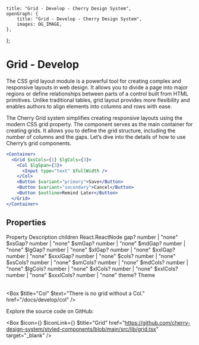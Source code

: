 
	title: "Grid - Develop - Cherry Design System",
	openGraph: {
		title: "Grid - Develop - Cherry Design System",
		images: OG_IMAGE,
	},
};

# Grid - Develop

The CSS grid layout module is a powerful tool for creating complex and responsive layouts in web design. It allows you to divide a page into major regions or define relationships between parts of a control built from HTML primitives. Unlike traditional tables, grid layout provides more flexibility and enables authors to align elements into columns and rows with ease.

The Cherry Grid system simplifies creating responsive layouts using the modern CSS grid property. The component serves as the main container for creating grids. It allows you to define the grid structure, including the number of columns and the gaps. Let’s dive into the details of how to use Cherry’s grid components.


```jsx
<Container>
  <Grid $xsCols={1} $lgCols={3}>
    <Col $lgSpan={3}>
      <Input type="text" $fullWidth />
    </Col>
    <Button $variant="primary">Save</Button>
    <Button $variant="secondary">Cancel</Button>
    <Button $outline>Remind Later</Button>
  </Grid>
</Container>
```

## Properties

<Table>
	<TableRow>
		<TableHead>Property</TableHead>
		<TableHead>Description</TableHead>
	</TableRow>
	<TableRow>
		<TableData $code>children</TableData>
		<TableData>React.ReactNode</TableData>
	</TableRow>
	<TableRow>
		<TableData $code>gap?</TableData>
		<TableData>number | "none"</TableData>
	</TableRow>
	<TableRow>
		<TableData $code>$xsGap?</TableData>
		<TableData>number | "none"</TableData>
	</TableRow>
	<TableRow>
		<TableData $code>$smGap?</TableData>
		<TableData>number | "none"</TableData>
	</TableRow>
	<TableRow>
		<TableData $code>$mdGap?</TableData>
		<TableData>number | "none"</TableData>
	</TableRow>
	<TableRow>
		<TableData $code>$lgGap?</TableData>
		<TableData>number | "none"</TableData>
	</TableRow>
	<TableRow>
		<TableData $code>$xlGap?</TableData>
		<TableData>number | "none"</TableData>
	</TableRow>
	<TableRow>
		<TableData $code>$xxlGap?</TableData>
		<TableData>number | "none"</TableData>
	</TableRow>
	<TableRow>
		<TableData $code>$xxxlGap?</TableData>
		<TableData>number | "none"</TableData>
	</TableRow>
	<TableRow>
		<TableData $code>$cols?</TableData>
		<TableData>number | "none"</TableData>
	</TableRow>
	<TableRow>
		<TableData $code>$xsCols?</TableData>
		<TableData>number | "none"</TableData>
	</TableRow>
	<TableRow>
		<TableData $code>$smCols?</TableData>
		<TableData>number | "none"</TableData>
	</TableRow>
	<TableRow>
		<TableData $code>$mdCols?</TableData>
		<TableData>number | "none"</TableData>
	</TableRow>
	<TableRow>
		<TableData $code>$lgCols?</TableData>
		<TableData>number | "none"</TableData>
	</TableRow>
	<TableRow>
		<TableData $code>$xlCols?</TableData>
		<TableData>number | "none"</TableData>
	</TableRow>
	<TableRow>
		<TableData $code>$xxlCols?</TableData>
		<TableData>number | "none"</TableData>
	</TableRow>
	<TableRow>
		<TableData $code>$xxxlCols?</TableData>
		<TableData>number | "none"</TableData>
	</TableRow>
	<TableRow>
		<TableData $code>theme?</TableData>
		<TableData>Theme</TableData>
	</TableRow>
</Table>

<Box $title="Col" $text="There is no grid without a Col." href="/docs/develop/col" />

Explore the source code on GitHub:

<Box
	$icon={<IconFile />}
	$iconLink={<IconGitHub />}
	$title="Grid"
	href="https://github.com/cherry-design-system/styled-components/blob/main/src/lib/grid.tsx"
	target="_blank"
/>
